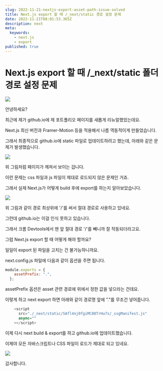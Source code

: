 ```yaml
---
slug: 2022-11-21-nextjs-export-asset-path-issue-solved
title: Next.js export 할 때 /_next/static 경로 설정 문제
date: 2022-11-21T08:01:53.365Z
description: next
meta:
  keywords:
    - next.js
    - export
published: true
---
```


# Next.js export 할 때 /_next/static 폴더 경로 설정 문제

![](https://blogger.googleusercontent.com/img/a/AVvXsEjO0pinCN8SoAcCG9aD6yt4u1Q3hfqx5x-92ANuKkZycLoLP157vS8sNiLJkB4-f2vohOP8vp9Z8ZkG2cAOcrvFzoWvy1rdxXr2zw7Cur1QgFiLboIZAaehcWgex3oUm2veYeP_WGKnrPxGhw-JunK_jFcsV7KiWMhBxC96LK17RgBBOALWu2EDBYKk)

안녕하세요?

최근에 제가 github.io에 제 포트폴리오 페이지를 새롭게 리뉴얼했었는데요.

Next.js 최신 버전과 Framer-Motion 등을 적용해서 나름 역동적이게 만들었습니다.

그래서 최종적으로 github.io에 static 파일로 업데이트하려고 했는데, 아래와 같은 문제가 발생했습니다.

![](https://blogger.googleusercontent.com/img/a/AVvXsEhW-NMJ1CDoPyxzcsqhdRSsrIkLfgIYRu-JIZt3GNS7bXflfYdw2oyi1BGt3ia00GVNVaXLZAc0LmjYIMjK_7dR0sUim5apKfBfHKpUZhsnc8LG-sZfa1Wx1beV9GeV1AKJhPBzR3fPWSXvBiiHmXD7CDRdSIa_wqrwUTIG6xZM_IdZGYOSi6-Ikg_b=w400-h336)

위 그림처럼 페이지가 깨져서 보이는 겁니다.

이런 문제는 css 파일과 js 파일이 제대로 로드되지 않은 문제인 거죠.

그래서 실제 Next.js가 어떻게 build 후에 export를 하는지 알아보았습니다.

![](https://blogger.googleusercontent.com/img/a/AVvXsEhXn402aF083Sz-lfryA__Dw0xBzJYHmh12kx_UoqyciY4vABrATGKVEBANSO9QzbA0OhhR-YWBT3wKaPNuZ9NCgXfoMb5WpL2i5MrDatODTVPLW0VrzNpBN-v0oeH2Zhna_82g-p1DI6EPk9VgnXVwV1Zz05IRBLkI-1Wo9h0diXC8bYhU1S8Z_-IT=s16000)

위 그림과 같이 경로 최상위에 '/'를 써서 절대 경로로 사용하고 있네요.

그런데 github.io는 이걸 인식 못하고 있습니다.

그래서 크롬 Devtools에서 맨 앞 절대 경로 '/'를 빼니까 잘 작동되더라고요.

그럼 Next.js export 할 때 어떻게 해야 할까요?

일일이 export 된 파일을 고치는 건 불가능하니까요.

next.config.js 파일에 다음과 같이 옵션을 주면 됩니다.

```js
module.exports = {
    assetPrefix: ".",
  };
```

assetPrefix 옵션은 asset 관련 경로에 위에서 정한 값을 넣으라는 건데요.

이렇게 하고 next export 하면 아래와 같이 경로명 앞에 "."를 무조건 넣어줍니다.

```js
    <script
      src="./_next/static/SAfl4nj0fgiMC88TrHu7s/_ssgManifest.js"
      async=""
    ></script>
```

이제 다시 next build & export를 하고 github.io에 업데이트했습니다.

이제야 모든 자바스크립트나 CSS 파일이 로드가 제대로 되고 있네요.

![](https://blogger.googleusercontent.com/img/a/AVvXsEgk-vaOjb9cmqfltfOlqlYtXzmIwTaq6i_U8SUT85EXtRy_3oWn_lY_VWEKIYAg6fMf5wHnFMFJhpoAdPtNiMt1eQpOw0zGh24iydodm5cqUTb7KMkL27kL32cF4pgh25k9sP6HClVvla8Je3ZDhuGre6Q0wI-PtXjfcNMURCrvu0Bzgww47Mh2uupa=s16000)

감사합니다.

